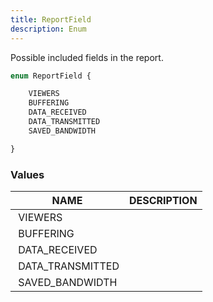 ```yaml
---
title: ReportField
description: Enum
---
```


Possible included fields in the report.
	
```graphql
enum ReportField {

	VIEWERS
	BUFFERING
	DATA_RECEIVED
	DATA_TRANSMITTED
	SAVED_BANDWIDTH

}
```

### Values

| NAME | DESCRIPTION |
| - | - |
| VIEWERS |  |
| BUFFERING |  |
| DATA_RECEIVED |  |
| DATA_TRANSMITTED |  |
| SAVED_BANDWIDTH |  |

